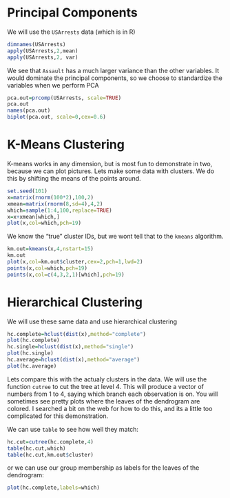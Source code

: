 Principal Components
====================
We will use the `USArrests` data (which is in R)
```r
dimnames(USArrests)
apply(USArrests,2,mean)
apply(USArrests,2, var)
```

We see that `Assault` has a much larger variance than the other variables. It would dominate the principal components, so we choose to standardize the variables when we perform PCA

```r
pca.out=prcomp(USArrests, scale=TRUE)
pca.out
names(pca.out)
biplot(pca.out, scale=0,cex=0.6)
```

K-Means Clustering
==================
K-means works in any dimension, but is most fun to demonstrate in two, because we can plot pictures.
Lets make some data with clusters. We do this by shifting the means of the points around.
```r
set.seed(101)
x=matrix(rnorm(100*2),100,2)
xmean=matrix(rnorm(8,sd=4),4,2)
which=sample(1:4,100,replace=TRUE)
x=x+xmean[which,]
plot(x,col=which,pch=19)
```
We know the "true" cluster IDs, but we wont tell that to the `kmeans` algorithm.

```r
km.out=kmeans(x,4,nstart=15)
km.out
plot(x,col=km.out$cluster,cex=2,pch=1,lwd=2)
points(x,col=which,pch=19)
points(x,col=c(4,3,2,1)[which],pch=19)
```

Hierarchical Clustering
=======================
We will use these same data and use hierarchical clustering

```r
hc.complete=hclust(dist(x),method="complete")
plot(hc.complete)
hc.single=hclust(dist(x),method="single")
plot(hc.single)
hc.average=hclust(dist(x),method="average")
plot(hc.average)

```
Lets compare this with the actualy clusters in the data. We will use the function `cutree` to cut the tree at level 4.
This will produce a vector of numbers from 1 to 4, saying which branch each observation is on. You will sometimes see pretty plots where the leaves of the dendrogram are colored. I searched a bit on the web for how to do this, and its a little too complicated for this demonstration.

We can use `table` to see how well they match:
```r
hc.cut=cutree(hc.complete,4)
table(hc.cut,which)
table(hc.cut,km.out$cluster)
```
or we can use our group membership as labels for the leaves of the dendrogram:
```r
plot(hc.complete,labels=which)
```
 

